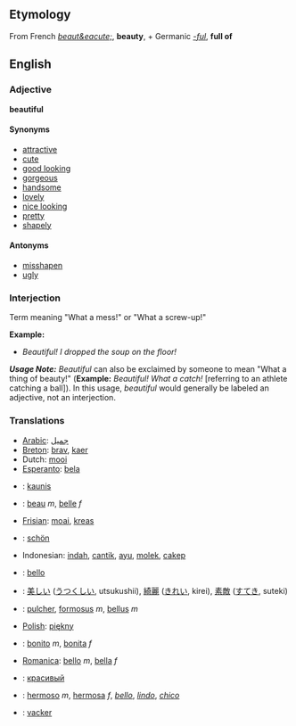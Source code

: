 ==Etymology==
From French ''[[beaut&eacute;]]'', '''beauty''', + Germanic ''[[-ful]]'', '''full of'''

==English==
=== Adjective ===
'''beautiful'''

====Synonyms====
*[[attractive]]
*[[cute]]
*[[good looking]]
*[[gorgeous]]
*[[handsome]]
*[[lovely]]
*[[nice looking]]
*[[pretty]]
*[[shapely]]

====Antonyms====

*[[misshapen]]
*[[ugly]]

===Interjection===
Term meaning "What a mess!" or "What a screw-up!"

'''Example:'''
*''Beautiful!  I dropped the soup on the floor!''

'''''Usage Note:''''' ''Beautiful'' can also be exclaimed by someone to mean "What a thing of beauty!"  ('''Example:'''  ''Beautiful!  What a catch!'' [referring to an athlete catching a ball]).  In this usage, ''beautiful'' would generally be labeled an adjective, not an interjection.

=== Translations ===
*[[Arabic]]: [[جميل]]
*[[Breton]]: [[brav]], [[kaer]]
*Dutch: [[mooi]]
*[[Esperanto]]: [[bela]]
*{{msg:fi}}: [[kaunis]]
*{{msg:fr}}: [[beau]] ''m'', [[belle]] ''f''
*[[Frisian]]: [[moai]], [[kreas]]
*{{msg:de}}: [[schön]]
*Indonesian: [[indah]], [[cantik]], [[ayu]], [[molek]], [[cakep]]
*{{msg:it}}: [[bello]]
*{{msg:ja}}: [[美しい]] ([[うつくしい]], utsukushii), [[綺麗]] ([[きれい]], kirei), [[素敵]] ([[すてき]], suteki)
*{{msg:la}}: [[pulcher]], [[formosus]] ''m'', [[bellus]] ''m''
*[[Polish]]: [[piękny]]
*{{msg:pt}}: [[bonito]] ''m'', [[bonita]] ''f''
*[[Romanica]]: [[bello]] ''m'', [[bella]] ''f''
*{{msg:ru}}: [[красивый]]
*{{msg:es}}: [[hermoso]] ''m'', [[hermosa]] ''f'', ''[[bello]]'', ''[[lindo]]'', ''[[chico]]''
*{{msg:sv}}: [[vacker]]